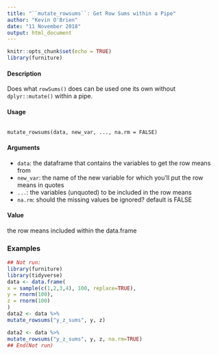 ```yaml
---
title: "``mutate_rowsums``: Get Row Sums within a Pipe"
author: "Kevin O'Brien"
date: "11 November 2018"
output: html_document
---
```


```r
knitr::opts_chunk$set(echo = TRUE)
library(furniture)
```






#### Description

Does what ``rowSums()`` does can be used one its own without ``dplyr::mutate()`` within a pipe.

#### Usage
<pre><code>
mutate_rowsums(data, new_var, ..., na.rm = FALSE)
</code></pre>

#### Arguments
* ``data``: the dataframe that contains the variables to get the row means from
* ``new_var``: the name of the new variable for which you’ll put the row means in quotes
* ``...``: the variables (unquoted) to be included in the row means
* ``na.rm``: should the missing values be ignored? default is FALSE

#### Value
the row means included within the data.frame

### Examples
```r
## Not run:
library(furniture)
library(tidyverse)
data <- data.frame(
x = sample(c(1,2,3,4), 100, replace=TRUE),
y = rnorm(100),
z = rnorm(100)
)
data2 <- data %>%
mutate_rowsums("y_z_sums", y, z)

data2 <- data %>%
mutate_rowsums("y_z_sums", y, z, na.rm=TRUE)
## End(Not run) 

``` 
